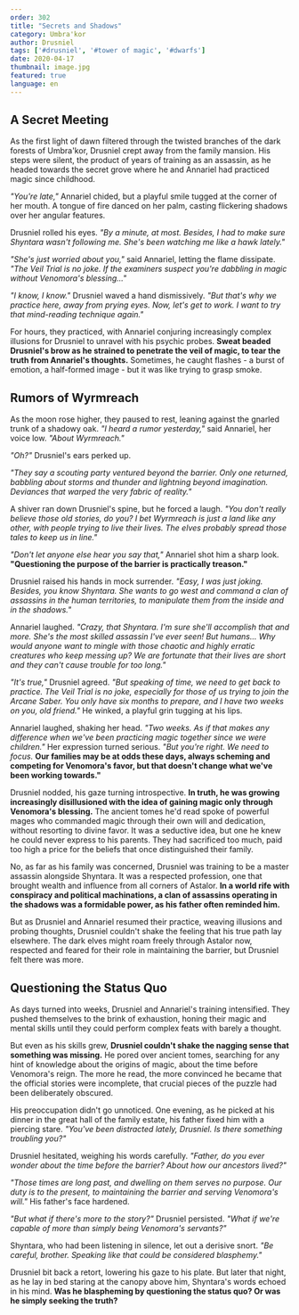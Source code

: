 ```yaml
---
order: 302
title: "Secrets and Shadows"
category: Umbra'kor
author: Drusniel
tags: ['#drusniel', '#tower of magic', '#dwarfs']
date: 2020-04-17
thumbnail: image.jpg
featured: true
language: en
---
```


## A Secret Meeting

As the first light of dawn filtered through the twisted branches of the dark forests of Umbra'kor, Drusniel crept away from the family mansion. His steps were silent, the product of years of training as an assassin, as he headed towards the secret grove where he and Annariel had practiced magic since childhood.

*"You're late,"* Annariel chided, but a playful smile tugged at the corner of her mouth. A tongue of fire danced on her palm, casting flickering shadows over her angular features.

Drusniel rolled his eyes. *"By a minute, at most. Besides, I had to make sure Shyntara wasn't following me. She's been watching me like a hawk lately."*

*"She's just worried about you,"* said Annariel, letting the flame dissipate. *"The Veil Trial is no joke. If the examiners suspect you're dabbling in magic without Venomora's blessing..."*

*"I know, I know."* Drusniel waved a hand dismissively. *"But that's why we practice here, away from prying eyes. Now, let's get to work. I want to try that mind-reading technique again."*

For hours, they practiced, with Annariel conjuring increasingly complex illusions for Drusniel to unravel with his psychic probes. **Sweat beaded Drusniel's brow as he strained to penetrate the veil of magic, to tear the truth from Annariel's thoughts.** Sometimes, he caught flashes - a burst of emotion, a half-formed image - but it was like trying to grasp smoke.

## Rumors of Wyrmreach

As the moon rose higher, they paused to rest, leaning against the gnarled trunk of a shadowy oak. *"I heard a rumor yesterday,"* said Annariel, her voice low. *"About Wyrmreach."*

*"Oh?"* Drusniel's ears perked up.

*"They say a scouting party ventured beyond the barrier. Only one returned, babbling about storms and thunder and lightning beyond imagination. Deviances that warped the very fabric of reality."*

A shiver ran down Drusniel's spine, but he forced a laugh. *"You don't really believe those old stories, do you? I bet Wyrmreach is just a land like any other, with people trying to live their lives. The elves probably spread those tales to keep us in line."*

*"Don't let anyone else hear you say that,"* Annariel shot him a sharp look. **"Questioning the purpose of the barrier is practically treason."**

Drusniel raised his hands in mock surrender. *"Easy, I was just joking. Besides, you know Shyntara. She wants to go west and command a clan of assassins in the human territories, to manipulate them from the inside and in the shadows."*

Annariel laughed. *"Crazy, that Shyntara. I'm sure she'll accomplish that and more. She's the most skilled assassin I've ever seen! But humans... Why would anyone want to mingle with those chaotic and highly erratic creatures who keep messing up? We are fortunate that their lives are short and they can't cause trouble for too long."*

*"It's true,"* Drusniel agreed. *"But speaking of time, we need to get back to practice. The Veil Trial is no joke, especially for those of us trying to join the Arcane Saber. You only have six months to prepare, and I have two weeks on you, old friend."* He winked, a playful grin tugging at his lips.

Annariel laughed, shaking her head. *"Two weeks. As if that makes any difference when we've been practicing magic together since we were children."* Her expression turned serious. *"But you're right. We need to focus.* **Our families may be at odds these days, always scheming and competing for Venomora's favor, but that doesn't change what we've been working towards."**

Drusniel nodded, his gaze turning introspective. **In truth, he was growing increasingly disillusioned with the idea of gaining magic only through Venomora's blessing.** The ancient tomes he'd read spoke of powerful mages who commanded magic through their own will and dedication, without resorting to divine favor. It was a seductive idea, but one he knew he could never express to his parents. They had sacrificed too much, paid too high a price for the beliefs that once distinguished their family.

No, as far as his family was concerned, Drusniel was training to be a master assassin alongside Shyntara. It was a respected profession, one that brought wealth and influence from all corners of Astalor. **In a world rife with conspiracy and political machinations, a clan of assassins operating in the shadows was a formidable power, as his father often reminded him.**

But as Drusniel and Annariel resumed their practice, weaving illusions and probing thoughts, Drusniel couldn't shake the feeling that his true path lay elsewhere. The dark elves might roam freely through Astalor now, respected and feared for their role in maintaining the barrier, but Drusniel felt there was more.

## Questioning the Status Quo

As days turned into weeks, Drusniel and Annariel's training intensified. They pushed themselves to the brink of exhaustion, honing their magic and mental skills until they could perform complex feats with barely a thought.

But even as his skills grew, **Drusniel couldn't shake the nagging sense that something was missing.** He pored over ancient tomes, searching for any hint of knowledge about the origins of magic, about the time before Venomora's reign. The more he read, the more convinced he became that the official stories were incomplete, that crucial pieces of the puzzle had been deliberately obscured.

His preoccupation didn't go unnoticed. One evening, as he picked at his dinner in the great hall of the family estate, his father fixed him with a piercing stare. *"You've been distracted lately, Drusniel. Is there something troubling you?"*

Drusniel hesitated, weighing his words carefully. *"Father, do you ever wonder about the time before the barrier? About how our ancestors lived?"*

*"Those times are long past, and dwelling on them serves no purpose. Our duty is to the present, to maintaining the barrier and serving Venomora's will."* His father's face hardened.

*"But what if there's more to the story?"* Drusniel persisted. *"What if we're capable of more than simply being Venomora's servants?"*

Shyntara, who had been listening in silence, let out a derisive snort. *"Be careful, brother. Speaking like that could be considered blasphemy."*

Drusniel bit back a retort, lowering his gaze to his plate. But later that night, as he lay in bed staring at the canopy above him, Shyntara's words echoed in his mind. **Was he blaspheming by questioning the status quo? Or was he simply seeking the truth?**